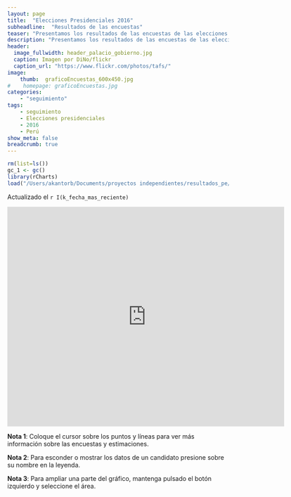 ```yaml
---
layout: page
title:  "Elecciones Presidenciales 2016"
subheadline:  "Resultados de las encuestas"
teaser: "Presentamos los resultados de las encuestas de las elecciones presidenciales 2016."
description: "Presentamos los resultados de las encuestas de las elecciones presidenciales 2016."
header:
  image_fullwidth: header_palacio_gobierno.jpg
  caption: Imagen por DiNo/flickr
  caption_url: "https://www.flickr.com/photos/tafs/"
image:
    thumb:  graficoEncuestas_600x450.jpg
#    homepage: graficoEncuestas.jpg
categories:
    - "seguimiento"
tags:
    - seguimiento
    - Elecciones presidenciales
    - 2016 
    - Perú
show_meta: false
breadcrumb: true
---
```



```r
rm(list=ls())
gc_1 <- gc()
library(rCharts)
load("/Users/akantorb/Documents/proyectos independientes/resultados_pe/resultados_pe//data/encuestasPrimeraVueltaLong.RData")


```


Actualizado el `r I(k_fecha_mas_reciente)`

<iframe src="https://plot.ly/~AlejandroKantor/202.embed?link=False"  style="width: 125%" frameBorder="0" height="500" scrolling="no" seamless="seamless" 
class="myIframe">
</iframe>


<script type="text/javascript" language="javascript"> 
$('.myIframe').css('height', $(window).height()+'px');
</script>

__Nota 1__: Coloque el cursor sobre los puntos y líneas para ver más información sobre las encuestas y estimaciones.

__Nota 2__: Para esconder o mostrar los datos de un candidato presione sobre su nombre en la leyenda.

__Nota 3__: Para ampliar una parte del gráfico, mantenga pulsado el botón izquierdo y seleccione el área. 
<!--<iframe height="600" id="igraph" scrolling="no" seamless="seamless" src="https://plot.ly/~AlejandroKantor/202.embed" width="800" frameBorder="0"></iframe> -->

<!--
#```{r ,results='asis', warning=FALSE, echo=FALSE, comment=NA}
#
#js_t_1 <- dTable(dt_encuestas, sPaginationType = "full_numbers")
#js_t_1$show('iframe', cdn = TRUE)
#```
-->

